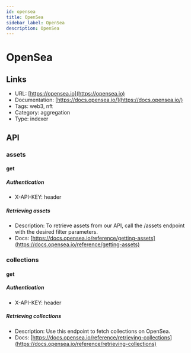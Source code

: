 ```yaml
---
id: opensea
title: OpenSea
sidebar_label: OpenSea
description: OpenSea
---
```


# OpenSea

## Links

* URL: [https://opensea.io](https://opensea.io)
* Documentation: [https://docs.opensea.io/](https://docs.opensea.io/)
* Tags: web3, nft
* Category: aggregation
* Type: indexer

## API

### assets

#### get

##### Authentication

* X-API-KEY: header

##### Retrieving assets

* Description: To retrieve assets from our API, call the /assets endpoint with the desired filter parameters.
* Docs: [https://docs.opensea.io/reference/getting-assets](https://docs.opensea.io/reference/getting-assets)

### collections

#### get

##### Authentication

* X-API-KEY: header

##### Retrieving collections

* Description: Use this endpoint to fetch collections on OpenSea.
* Docs: [https://docs.opensea.io/reference/retrieving-collections](https://docs.opensea.io/reference/retrieving-collections)

